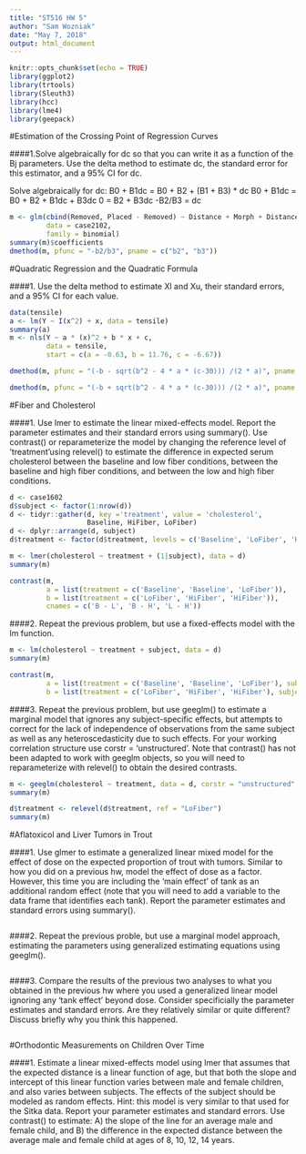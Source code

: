 ```yaml
---
title: "ST516 HW 5"
author: "Sam Wozniak"
date: "May 7, 2018"
output: html_document
---
```


```r
knitr::opts_chunk$set(echo = TRUE)
library(ggplot2)
library(trtools)
library(Sleuth3)
library(hcc)
library(lme4)
library(geepack)
```

#Estimation of the Crossing Point of Regression Curves

####1.Solve algebraically for dc so that you can write it as a function of the Bj parameters. Use the delta method to estimate dc, the standard error for this estimator, and a 95% CI for dc.

Solve algebraically for dc:
B0 + B1dc = B0 + B2 + (B1 + B3) * dc
B0 + B1dc = B0 + B2 + B1dc + B3dc
0 = B2 + B3dc
-B2/B3 = dc

```r
m <- glm(cbind(Removed, Placed - Removed) ~ Distance + Morph + Distance:Morph, 
         data = case2102,
         family = binomial)
summary(m)$coefficients
dmethod(m, pfunc = "-b2/b3", pname = c("b2", "b3"))
```

#Quadratic Regression and the Quadratic Formula

####1. Use the delta method to estimate Xl and Xu, their standard errors, and a 95% CI for each value.

```r
data(tensile)
a <- lm(Y ~ I(x^2) + x, data = tensile)
summary(a)
m <- nls(Y ~ a * (x)^2 + b * x + c, 
         data = tensile, 
         start = c(a = -0.63, b = 11.76, c = -6.67))

dmethod(m, pfunc = "(-b - sqrt(b^2 - 4 * a * (c-30))) /(2 * a)", pname = c('a', 'b', 'c'))

dmethod(m, pfunc = "(-b + sqrt(b^2 - 4 * a * (c-30))) /(2 * a)", pname = c('a', 'b', 'c'))
```

#Fiber and Cholesterol

####1. Use lmer to estimate the linear mixed-effects model. Report the parameter estimates and their standard errors using summary(). Use contrast() or reparameterize the model by changing the reference level of 'treatment'using relevel() to estimate the difference in expected serum cholesterol between the baseline and low fiber conditions, between the baseline and high fiber conditions, and between the low and high fiber conditions.

```r
d <- case1602
d$subject <- factor(1:nrow(d))
d <- tidyr::gather(d, key ='treatment', value = 'cholesterol', 
                   Baseline, HiFiber, LoFiber)
d <- dplyr::arrange(d, subject)
d$treatment <- factor(d$treatment, levels = c('Baseline', 'LoFiber', 'HiFiber'))

m <- lmer(cholesterol ~ treatment + (1|subject), data = d)
summary(m)

contrast(m, 
         a = list(treatment = c('Baseline', 'Baseline', 'LoFiber')),
         b = list(treatment = c('LoFiber', 'HiFiber', 'HiFiber')),
         cnames = c('B - L', 'B - H', 'L - H'))
```

####2. Repeat the previous problem, but use a fixed-effects model with the lm function.

```r
m <- lm(cholesterol ~ treatment + subject, data = d)
summary(m)

contrast(m, 
         a = list(treatment = c('Baseline', 'Baseline', 'LoFiber'), subject = '1'),
         b = list(treatment = c('LoFiber', 'HiFiber', 'HiFiber'), subject = '1'))
```

####3. Repeat the previous problem, but use geeglm() to estimate a marginal model that ignores any subject-specific effects, but attempts to correct for the lack of independence of observations from the same subject as well as any heteroscedasticity due to such effects. For your working correlation structure use corstr = 'unstructured'. Note that contrast() has not been adapted to work with geeglm objects, so you will need to reparameterize with relevel() to obtain the desired contrasts. 

```r
m <- geeglm(cholesterol ~ treatment, data = d, corstr = "unstructured", id = subject)
summary(m)

d$treatment <- relevel(d$treatment, ref = "LoFiber")
summary(m)
```


#Aflatoxicol and Liver Tumors in Trout

####1. Use glmer to estimate a generalized linear mixed model for the effect of dose on the expected proportion of trout with tumors. Similar to how you did on a previous hw, model the effect of dose as a factor. However, this time you are including the 'main effect' of tank as an additional random effect (note that you will need to add a variable to the data frame that identifies each tank). Report the parameter estimates and standard errors using summary().

```r

```

####2. Repeat the previous proble, but use a marginal model approach, estimating the parameters using generalized estimating equations using geeglm().

```r

```

####3. Compare the results of the previous two analyses to what you obtained in the previous hw where you used a generalized linear model ignoring any 'tank effect' beyond dose. Consider specificially the parameter estimates and standard errors. Are they relatively similar or quite different? Discuss briefly why you think this happened.

```r

```

#Orthodontic Measurements on Children Over Time

####1. Estimate a linear mixed-effects model using lmer that assumes that the expected distance is a linear function of age, but that both the slope and intercept of this linear function varies between male and female children, and also varies between subjects. The effects of the subject should be modeled as random effects. Hint: this model is very similar to that used for the Sitka data. Report your parameter estimates and standard errors. Use contrast() to estimate: A) the slope of the line for an average male and female child, and B) the difference in the expected distance between the average male and female child at ages of 8, 10, 12, 14 years.

```r

```

